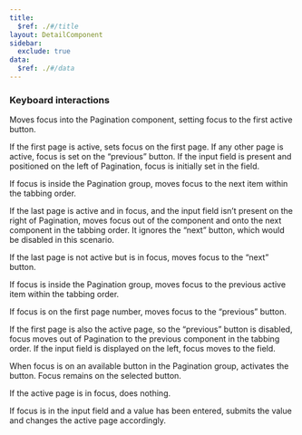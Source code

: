 ```yaml
---
title:
  $ref: ./#/title
layout: DetailComponent
sidebar:
  exclude: true
data:
  $ref: ./#/data
---
```


### Keyboard interactions

<KeyboardControls>
<KeyboardControl keyOrCombos="Tab">

Moves focus into the Pagination component, setting focus to the first active button.

If the first page is active, sets focus on the first page. If any other page is active, focus is set on the “previous” button. If the input field is present and positioned on the left of Pagination, focus is initially set in the field.

If focus is inside the Pagination group, moves focus to the next item within the tabbing order.

If the last page is active and in focus, and the input field isn’t present on the right of Pagination, moves focus out of the component and onto the next component in the tabbing order. It ignores the “next” button, which would be disabled in this scenario.

If the last page is not active but is in focus, moves focus to the “next” button.

</KeyboardControl>
<KeyboardControl keyOrCombos="Shift + Tab">

If focus is inside the Pagination group, moves focus to the previous active item within the tabbing order.

If focus is on the first page number, moves focus to the “previous” button.

If the first page is also the active page, so the “previous” button is disabled, focus moves out of Pagination to the previous component in the tabbing order. If the input field is displayed on the left, focus moves to the field.

</KeyboardControl>
<KeyboardControl keyOrCombos="Enter / Space">

When focus is on an available button in the Pagination group, activates the button. Focus remains on the selected button.

If the active page is in focus, does nothing.

If focus is in the input field and a value has been entered, submits the value and changes the active page accordingly.

</KeyboardControl>
</KeyboardControls>
